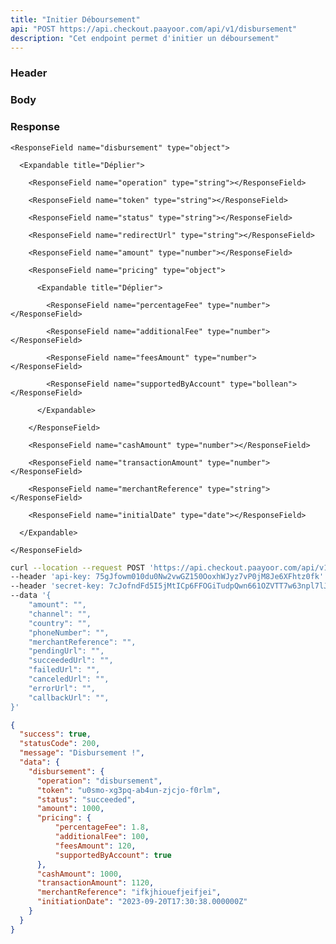 ```yaml
---
title: "Initier Déboursement"
api: "POST https://api.checkout.paayoor.com/api/v1/disbursement"
description: "Cet endpoint permet d'initier un déboursement"
---
```


### Header

<ParamField header="api-key" type="string" required></ParamField>

<ParamField header="secret-key" type="string" required></ParamField>

### Body

<ParamField body="amount" type="number" required></ParamField>

<ParamField body="channel" type="string" required></ParamField>

<ParamField body="country" type="string" required></ParamField>

<ParamField body="phoneNumber" type="string" required></ParamField>

<ParamField body="merchantReference" type="string" required></ParamField>

<ParamField body="pendingUrl" type="string"></ParamField>

<ParamField body="succeededUrl" type="string"></ParamField>

<ParamField body="failedUrl" type="string"></ParamField>

<ParamField body="canceledUrl" type="string"></ParamField>

<ParamField body="errorUrl" type="string"></ParamField>

<ParamField body="callbackUrl" type="string" required></ParamField>

### Response

<ResponseField name="success" type="boolean"></ResponseField>

<ResponseField name="statusCode" type="number"></ResponseField>

<ResponseField name="message" type="string"></ResponseField>

<ResponseField name="data" type="object">

  <Expandable title="Déplier">

    <ResponseField name="disbursement" type="object">

      <Expandable title="Déplier">

        <ResponseField name="operation" type="string"></ResponseField>

        <ResponseField name="token" type="string"></ResponseField>

        <ResponseField name="status" type="string"></ResponseField>

        <ResponseField name="redirectUrl" type="string"></ResponseField>

        <ResponseField name="amount" type="number"></ResponseField>

        <ResponseField name="pricing" type="object">

          <Expandable title="Déplier">

            <ResponseField name="percentageFee" type="number"></ResponseField>

            <ResponseField name="additionalFee" type="number"></ResponseField>

            <ResponseField name="feesAmount" type="number"></ResponseField>

            <ResponseField name="supportedByAccount" type="bollean"></ResponseField>

          </Expandable>

        </ResponseField>

        <ResponseField name="cashAmount" type="number"></ResponseField>

        <ResponseField name="transactionAmount" type="number"></ResponseField>

        <ResponseField name="merchantReference" type="string"></ResponseField>

        <ResponseField name="initialDate" type="date"></ResponseField>

      </Expandable>

    </ResponseField>

  </Expandable>

</ResponseField>

<RequestExample>

```bash Example Request
curl --location --request POST 'https://api.checkout.paayoor.com/api/v1/disbursement' \
--header 'api-key: 75gJfowm010du0Nw2vwGZ150OoxhWJyz7vP0jM8Je6XFhtz0fk' \
--header 'secret-key: 7cJofndFd5I5jMtICp6FFOGiTudpQwn661OZVTT7w63npl7lJ1' \
--data '{
    "amount": "",
    "channel": "",
    "country": "",
    "phoneNumber": "",
    "merchantReference": "",
    "pendingUrl": "",
    "succeededUrl": "",
    "failedUrl": "",
    "canceledUrl": "",
    "errorUrl": "",
    "callbackUrl": "",
}'
```

</RequestExample>

<ResponseExample>

```json Response
{
  "success": true,
  "statusCode": 200,
  "message": "Disbursement !",
  "data": {
    "disbursement": {
      "operation": "disbursement",
      "token": "u0smo-xg3pq-ab4un-zjcjo-f0rlm",
      "status": "succeeded",
      "amount": 1000,
      "pricing": {
          "percentageFee": 1.8,
          "additionalFee": 100,
          "feesAmount": 120,
          "supportedByAccount": true
      },
      "cashAmount": 1000,
      "transactionAmount": 1120,
      "merchantReference": "ifkjhiouefjeifjei",
      "initiationDate": "2023-09-20T17:30:38.000000Z"
    }
  }
}
```

</ResponseExample>
